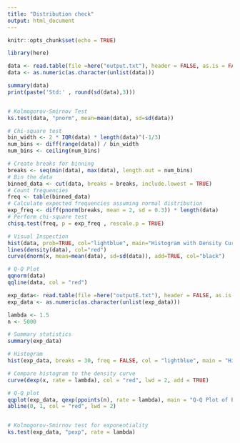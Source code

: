 ```yaml
---
title: "Distribution check"
output: html_document
---
```


```r
knitr::opts_chunk$set(echo = TRUE)
```

```r
library(here)

data <- read.table(file =here("output.txt"), header = FALSE, as.is = FALSE)
data <- as.numeric(as.character(unlist(data)))

summary(data)
print(paste('Std:' , round(sd(data),3)))


# Kolmogorov-Smirnov Test
ks.test(data, "pnorm", mean=mean(data), sd=sd(data))

# Chi-square test
bin_width <- 2 * IQR(data) * length(data)^(-1/3)
num_bins <- diff(range(data)) / bin_width
num_bins <- ceiling(num_bins)

# Create breaks for binning
breaks <- seq(min(data), max(data), length.out = num_bins)
# Bin the data
binned_data <- cut(data, breaks = breaks, include.lowest = TRUE)
# Count frequencies
freq <- table(binned_data)
# Calculate expected frequencies assuming normal distribution
exp_freq <- diff(pnorm(breaks, mean = 2, sd = 0.3)) * length(data)
# Perform chi-square test
chisq.test(freq, p = exp_freq , rescale.p = TRUE)

# Visual Inspection
hist(data, prob=TRUE, col="lightblue", main="Histogram with Density Curve")
lines(density(data), col="red")
curve(dnorm(x, mean=mean(data), sd=sd(data)), add=TRUE, col="black")

# Q-Q Plot
qqnorm(data)
qqline(data, col = "red")


```
```r
exp_data<- read.table(file =here("outputE.txt"), header = FALSE, as.is = FALSE)
exp_data <- as.numeric(as.character(unlist(exp_data)))

lambda <- 1.5
n <- 5000

# Summary statistics
summary(exp_data)

# Histogram
hist(exp_data, breaks = 30, freq = FALSE, col = "lightblue", main = "Histogram of Exponential Data")

# Compare histogram to the density curve
curve(dexp(x, rate = lambda), col = "red", lwd = 2, add = TRUE)

# Q-Q plot
qqplot(exp_data, qexp(ppoints(n), rate = lambda), main = "Q-Q Plot of Exponential Data")
abline(0, 1, col = "red", lwd = 2)


# Kolmogorov-Smirnov test for exponentiality
ks.test(exp_data, "pexp", rate = lambda)
```
